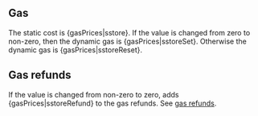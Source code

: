 ## Gas

The static cost is {gasPrices|sstore}. If the value is changed from zero to non-zero, then the dynamic gas is {gasPrices|sstoreSet}. Otherwise the dynamic gas  is {gasPrices|sstoreReset}.

## Gas refunds

If the value is changed from non-zero to zero, adds {gasPrices|sstoreRefund} to the gas refunds. See [gas refunds](/about).
